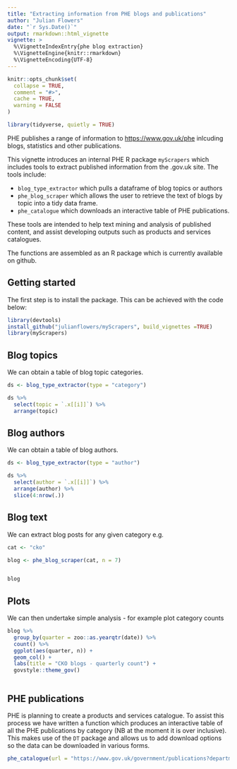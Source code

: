 ```yaml
---
title: "Extracting information from PHE blogs and publications"
author: "Julian Flowers"
date: "`r Sys.Date()`"
output: rmarkdown::html_vignette
vignette: >
  %\VignetteIndexEntry{phe blog extraction}
  %\VignetteEngine{knitr::rmarkdown}
  %\VignetteEncoding{UTF-8}
---
```


```r
knitr::opts_chunk$set(
  collapse = TRUE,
  comment = "#>", 
  cache = TRUE,
  warning = FALSE
)

library(tidyverse, quietly = TRUE)

```

PHE publishes a range of information to <https://www.gov.uk/phe> inlcuding blogs, statistics and other publications.

This vignette introduces an internal PHE R package `myScrapers` which includes tools to extract published information from the .gov.uk site. The tools include:

* `blog_type_extractor` which pulls a dataframe of blog topics or authors
* `phe_blog_scraper` which allows the user to retrieve the text of blogs by topic into a tidy data frame.
* `phe_catalogue` which downloads an interactive table of PHE publications.

These tools are intended to help text mining and analysis of published content, and assist developing outputs such as products and services catalogues.

The functions are assembled as an R package which is currently available on github.


## Getting started

The first step is to install the package. This can be achieved with the code below:

```r
library(devtools)
install_github("julianflowers/myScrapers", build_vignettes =TRUE)
library(myScrapers)


```

## Blog topics

We can obtain a table of blog topic categories.

```r


 
ds <- blog_type_extractor(type = "category")

ds %>%
  select(topic = `.x[[i]]`) %>%
  arrange(topic)

```


## Blog authors

We can obtain a table of blog authors.

```r


 
ds <- blog_type_extractor(type = "author")

ds %>%
  select(author = `.x[[i]]`) %>%
  arrange(author) %>%
  slice(4:nrow(.)) 

```


## Blog text

We can extract blog posts for any given category e.g.

```r
cat <- "cko"

blog <- phe_blog_scraper(cat, n = 7)


blog

```

## Plots

We can then undertake simple analysis - for example plot category counts

```r


blog %>%
  group_by(quarter = zoo::as.yearqtr(date)) %>%
  count() %>%
  ggplot(aes(quarter, n)) +
  geom_col() +
  labs(title = "CKO blogs - quarterly count") +
  govstyle::theme_gov()



```

## PHE publications

PHE is planning to create a products and services catalogue. To assist this process we have written a function which produces an interactive table of all the PHE publications by category (NB at the moment it is over inclusive). This makes use of the `DT` package and allows us to add download options so the data can be downloaded in various forms.

```r

phe_catalogue(url = "https://www.gov.uk/government/publications?departments%5B%5D=public-health-england", pages = 2:90)

```

